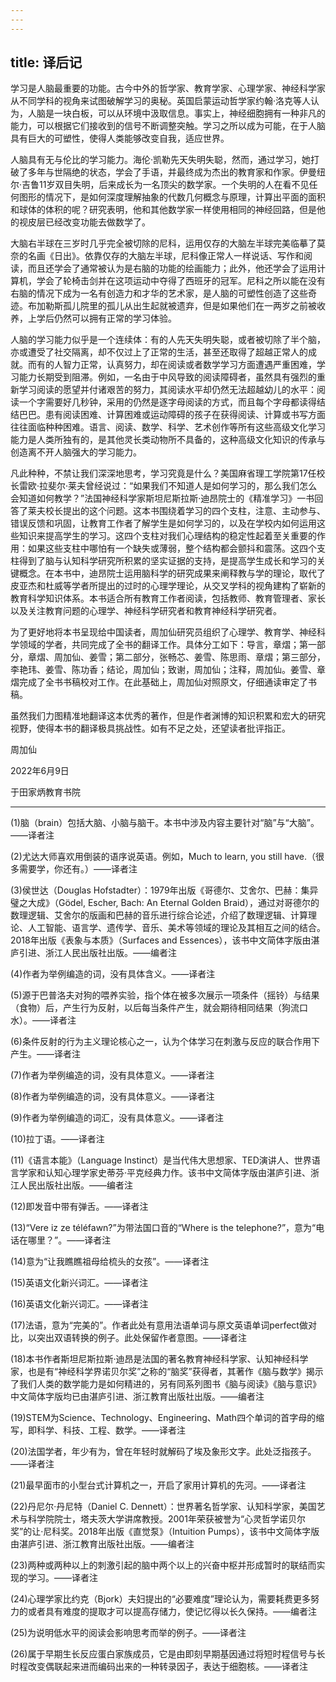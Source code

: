 ```yaml
---
---
---
```

title: 译后记
---




学习是人脑最重要的功能。古今中外的哲学家、教育学家、心理学家、神经科学家从不同学科的视角来试图破解学习的奥秘。英国启蒙运动哲学家约翰·洛克等人认为，人脑是一块白板，可以从环境中汲取信息。事实上，神经细胞拥有一种非凡的能力，可以根据它们接收到的信号不断调整突触。学习之所以成为可能，在于人脑具有巨大的可塑性，使得人类能够改变自我，适应世界。

人脑具有无与伦比的学习能力。海伦·凯勒先天失明失聪，然而，通过学习，她打破了多年与世隔绝的状态，学会了手语，并最终成为杰出的教育家和作家。伊曼纽尔·吉鲁11岁双目失明，后来成长为一名顶尖的数学家。一个失明的人在看不见任何图形的情况下，是如何深度理解抽象的代数几何概念与原理，计算出平面的面积和球体的体积的呢？研究表明，他和其他数学家一样使用相同的神经回路，但是他的视皮层已经改变功能去做数学了。

大脑右半球在三岁时几乎完全被切除的尼科，运用仅存的大脑左半球完美临摹了莫奈的名画《日出》。依靠仅存的大脑左半球，尼科像正常人一样说话、写作和阅读，而且还学会了通常被认为是右脑的功能的绘画能力；此外，他还学会了运用计算机，学会了轮椅击剑并在这项运动中夺得了西班牙的冠军。尼科之所以能在没有右脑的情况下成为一名有创造力和才华的艺术家，是人脑的可塑性创造了这些奇迹。布加勒斯孤儿院里的孤儿从出生起就被遗弃，但是如果他们在一两岁之前被收养，上学后仍然可以拥有正常的学习体验。

人脑的学习能力似乎是一个连续体：有的人先天失明失聪，或者被切除了半个脑，亦或遭受了社交隔离，却不仅过上了正常的生活，甚至还取得了超越正常人的成就。而有的人智力正常，认真努力，却在阅读或者数学学习方面遭遇严重困难，学习能力长期受到阻滞。例如，一名由于中风导致的阅读障碍者，虽然具有强烈的重新学习阅读的愿望并付诸艰苦的努力，其阅读水平却仍然无法超越幼儿的水平：阅读一个字需要好几秒钟，采用的仍然是逐字母阅读的方式，而且每个字母都读得结结巴巴。患有阅读困难、计算困难或运动障碍的孩子在获得阅读、计算或书写方面往往面临种种困难。语言、阅读、数学、科学、艺术创作等所有这些高级文化学习能力是人类所独有的，是其他灵长类动物所不具备的，这种高级文化知识的传承与创造离不开人脑强大的学习能力。

凡此种种，不禁让我们深深地思考，学习究竟是什么？美国麻省理工学院第17任校长雷欧·拉斐尔·莱夫曾经说过：“如果我们不知道人是如何学习的，那么我们怎么会知道如何教学？”法国神经科学家斯坦尼斯拉斯·迪昂院士的《精准学习》一书回答了莱夫校长提出的这个问题。这本书围绕着学习的四个支柱，注意、主动参与、错误反馈和巩固，让教育工作者了解学生是如何学习的，以及在学校内如何运用这些知识来提高学生的学习。这四个支柱对我们心理结构的稳定性起着至关重要的作用：如果这些支柱中哪怕有一个缺失或薄弱，整个结构都会颤抖和震荡。这四个支柱得到了脑与认知科学研究所积累的坚实证据的支持，是提高学生成长和学习的关键概念。在本书中，迪昂院士运用脑科学的研究成果来阐释教与学的理论，取代了皮亚杰和杜威等学者所提出的过时的心理学理论，从交叉学科的视角建构了崭新的教育科学知识体系。本书适合所有教育工作者阅读，包括教师、教育管理者、家长以及关注教育问题的心理学、神经科学研究者和教育神经科学研究者。

为了更好地将本书呈现给中国读者，周加仙研究员组织了心理学、教育学、神经科学领域的学者，共同完成了全书的翻译工作。具体分工如下：导言，章熠；第一部分，章熠、周加仙、姜雪；第二部分，张畅芯、姜雪、陈思雨、章熠；第三部分，李艳玮、姜雪、陈功香；结论，周加仙；致谢，周加仙；注释，周加仙。姜雪、章熠完成了全书书稿校对工作。在此基础上，周加仙对照原文，仔细通读审定了书稿。

虽然我们力图精准地翻译这本优秀的著作，但是作者渊博的知识积累和宏大的研究视野，使得本书的翻译极具挑战性。如有不足之处，还望读者批评指正。

周加仙

2022年6月9日

于田家炳教育书院





* * *



(1)脑（brain）包括大脑、小脑与脑干。本书中涉及内容主要针对“脑”与“大脑”。——译者注

(2)尤达大师喜欢用倒装的语序说英语。例如，Much to learn, you still have.（很多需要学，你还有。）——译者注

(3)侯世达（Douglas Hofstadter）：1979年出版《哥德尔、艾舍尔、巴赫：集异璧之大成》（Gödel, Escher, Bach: An Eternal Golden Braid），通过对哥德尔的数理逻辑、艾舍尔的版画和巴赫的音乐进行综合论述，介绍了数理逻辑、计算理论、人工智能、语言学、遗传学、音乐、美术等领域的理论及其相互之间的结合。2018年出版《表象与本质》（Surfaces and Essences），该书中文简体字版由湛庐引进、浙江人民出版社出版。——编者注

(4)作者为举例编造的词，没有具体含义。——译者注

(5)源于巴普洛夫对狗的喂养实验，指个体在被多次展示一项条件（摇铃）与结果（食物）后，产生行为反射，以后每当条件产生，就会期待相同结果（狗流口水）。——译者注

(6)条件反射的行为主义理论核心之一，认为个体学习在刺激与反应的联合作用下产生。——译者注

(7)作者为举例编造的词，没有具体意义。——译者注

(8)作者为举例编造的词，没有具体意义。——译者注

(9)作者为举例编造的词汇，没有具体意义。——译者注

(10)拉丁语。——译者注

(11)《语言本能》（Language Instinct）是当代伟大思想家、TED演讲人、世界语言学家和认知心理学家史蒂芬·平克经典力作。该书中文简体字版由湛庐引进、浙江人民出版社出版。——编者注

(12)即发音中带有弹舌。——译者注

(13)“Vere iz ze téléfawn?”为带法国口音的“Where is the telephone?”，意为“电话在哪里？”。——译者注

(14)意为“让我瞧瞧祖母给梳头的女孩”。——译者注

(15)英语文化新兴词汇。——译者注

(16)英语文化新兴词汇。——译者注

(17)法语，意为“完美的”。作者此处有意用法语单词与原文英语单词perfect做对比，以突出双语转换的例子。此处保留作者意图。——译者注

(18)本书作者斯坦尼斯拉斯·迪昂是法国的著名教育神经科学家、认知神经科学家，也是有“神经科学界诺贝尔奖”之称的“脑奖”获得者，其著作《脑与数学》揭示了我们人类的数学能力是如何精进的，另有同系列图书《脑与阅读》《脑与意识》中文简体字版均已由湛庐引进、浙江教育出版社出版。——编者注

(19)STEM为Science、Technology、Engineering、Math四个单词的首字母的缩写，即科学、科技、工程、数学。——译者注

(20)法国学者，年少有为，曾在年轻时就解码了埃及象形文字。此处泛指孩子。——译者注

(21)最早面市的小型台式计算机之一，开启了家用计算机的先河。——译者注

(22)丹尼尔·丹尼特（Daniel C. Dennett）：世界著名哲学家、认知科学家，美国艺术与科学院院士，塔夫茨大学讲席教授。2001年荣获被誉为“心灵哲学诺贝尔奖”的让·尼科奖。2018年出版《直觉泵》（Intuition Pumps），该书中文简体字版由湛庐引进、浙江教育出版社出版。——编者注

(23)两种或两种以上的刺激引起的脑中两个以上的兴奋中枢并形成暂时的联结而实现的学习。——译者注

(24)心理学家比约克（Bjork）夫妇提出的“必要难度”理论认为，需要耗费更多努力的或者具有难度的提取才可以提高存储力，使记忆得以长久保持。——编者注

(25)为说明低水平的阅读会影响思考而举的例子。——译者注

(26)属于早期生长反应蛋白家族成员，它是由即刻早期基因通过将短时程信号与长时程改变偶联起来进而编码出来的一种转录因子，表达于细胞核。——译者注